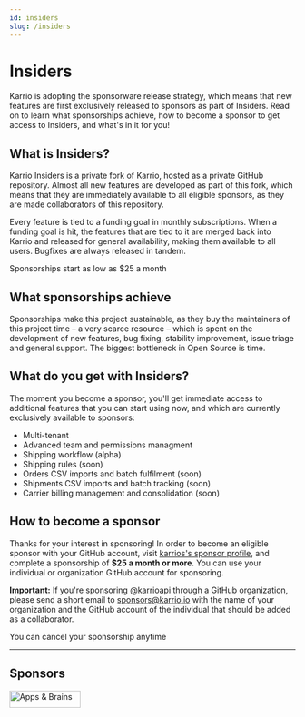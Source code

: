 ```yaml
---
id: insiders
slug: /insiders
---
```


# Insiders

Karrio is adopting the sponsorware release strategy, which means that new features are first exclusively released to sponsors as part of Insiders.
Read on to learn what sponsorships achieve, how to become a sponsor to get access to Insiders, and what's in it for you!

## What is Insiders?

Karrio Insiders is a private fork of Karrio, hosted as a private GitHub repository.
Almost all new features are developed as part of this fork, which means that they are immediately available
to all eligible sponsors, as they are made collaborators of this repository.

Every feature is tied to a funding goal in monthly subscriptions. When a funding goal is hit, the features
that are tied to it are merged back into Karrio and released for general availability, making them available to all users.
Bugfixes are always released in tandem.

Sponsorships start as low as $25 a month

## What sponsorships achieve

Sponsorships make this project sustainable, as they buy the maintainers of this project time – a very scarce resource – which is spent on the
development of new features, bug fixing, stability improvement, issue triage and general support.
The biggest bottleneck in Open Source is time.

## What do you get with Insiders?

The moment you become a sponsor, you'll get immediate access to additional features that you can start using now,
and which are currently exclusively available to sponsors:

-   Multi-tenant
-   Advanced team and permissions managment
-   Shipping workflow (alpha)
-   Shipping rules (soon)
-   Orders CSV imports and batch fulfilment (soon)
-   Shipments CSV imports and batch tracking (soon)
-   Carrier billing management and consolidation (soon)

## How to become a sponsor

Thanks for your interest in sponsoring! In order to become an eligible sponsor with your GitHub account,
visit [karrios's sponsor profile](https://github.com/sponsors/karrioapi), and complete a sponsorship of **$25 a month or more**.
You can use your individual or organization GitHub account for sponsoring.

**Important:** If you're sponsoring [@karrioapi](https://github.com/karrioapi) through a GitHub organization,
please send a short email to sponsors@karrio.io with the name of your organization and
the GitHub account of the individual that should be added as a collaborator.

You can cancel your sponsorship anytime

---

## Sponsors

<a href="https://appsandbrains.com/" target="_blank">
    <img
        alt="Apps & Brains"
        src="https://raw.githubusercontent.com/karrioapi/karrio/main/screenshots/apps-%26-brains.png"
        width="125"
        height="30"
    />
</a>
